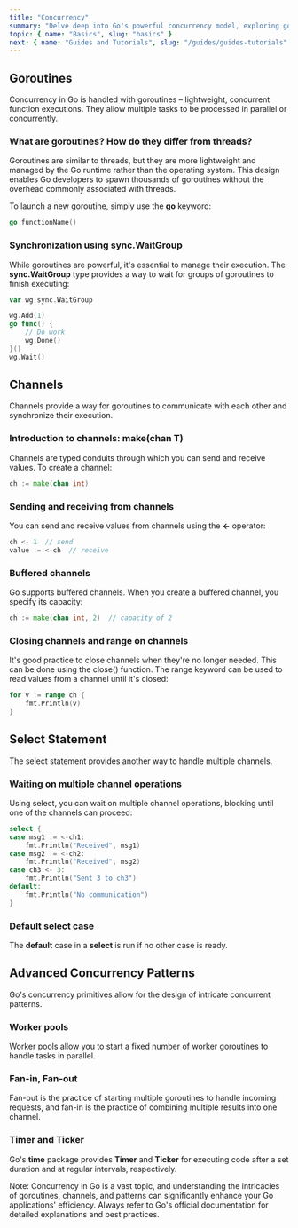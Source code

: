 ```yaml
---
title: "Concurrency"
summary: "Delve deep into Go's powerful concurrency model, exploring goroutines, channels, and advanced patterns for concurrent programming."
topic: { name: "Basics", slug: "basics" }
next: { name: "Guides and Tutorials", slug: "/guides/guides-tutorials" }
---
```


## Goroutines

Concurrency in Go is handled with goroutines – lightweight, concurrent function executions. They allow multiple tasks to be processed in parallel or concurrently.

### What are goroutines? How do they differ from threads?

Goroutines are similar to threads, but they are more lightweight and managed by the Go runtime rather than the operating system. This design enables Go developers to spawn thousands of goroutines without the overhead commonly associated with threads.

To launch a new goroutine, simply use the **go** keyword:

```go
go functionName()
```

### Synchronization using **sync.WaitGroup**

While goroutines are powerful, it's essential to manage their execution. The **sync.WaitGroup** type provides a way to wait for groups of goroutines to finish executing:

```go
var wg sync.WaitGroup

wg.Add(1)
go func() {
    // Do work
    wg.Done()
}()
wg.Wait()
```

## Channels

Channels provide a way for goroutines to communicate with each other and synchronize their execution.

### Introduction to channels: make(chan T)

Channels are typed conduits through which you can send and receive values. To create a channel:

```go
ch := make(chan int)
```

### Sending and receiving from channels

You can send and receive values from channels using the **\<-** operator:

```go
ch <- 1  // send
value := <-ch  // receive
```

### Buffered channels

Go supports buffered channels. When you create a buffered channel, you specify its capacity:

```go
ch := make(chan int, 2)  // capacity of 2
```

### Closing channels and range on channels

It's good practice to close channels when they're no longer needed. This can be done using the close() function. The range keyword can be used to read values from a channel until it's closed:

```go
for v := range ch {
    fmt.Println(v)
}
```

## Select Statement

The select statement provides another way to handle multiple channels.

### Waiting on multiple channel operations

Using select, you can wait on multiple channel operations, blocking until one of the channels can proceed:

```go
select {
case msg1 := <-ch1:
    fmt.Println("Received", msg1)
case msg2 := <-ch2:
    fmt.Println("Received", msg2)
case ch3 <- 3:
    fmt.Println("Sent 3 to ch3")
default:
    fmt.Println("No communication")
}
```

### Default select case

The **default** case in a **select** is run if no other case is ready.

## Advanced Concurrency Patterns

Go's concurrency primitives allow for the design of intricate concurrent patterns.

### Worker pools

Worker pools allow you to start a fixed number of worker goroutines to handle tasks in parallel.

### Fan-in, Fan-out

Fan-out is the practice of starting multiple goroutines to handle incoming requests, and fan-in is the practice of combining multiple results into one channel.

### Timer and Ticker

Go's **time** package provides **Timer** and **Ticker** for executing code after a set duration and at regular intervals, respectively.

<Banner>
  Note: Concurrency in Go is a vast topic, and understanding the intricacies of
  goroutines, channels, and patterns can significantly enhance your Go
  applications' efficiency. Always refer to Go's official documentation for
  detailed explanations and best practices.
</Banner>
